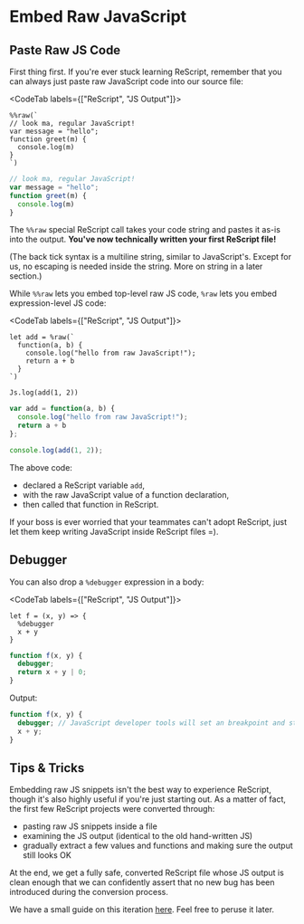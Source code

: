 # Embed Raw JavaScript

## Paste Raw JS Code

First thing first. If you're ever stuck learning ReScript, remember that you can always just paste raw JavaScript code into our source file:

<CodeTab labels={["ReScript", "JS Output"]}>

```re
%%raw(`
// look ma, regular JavaScript!
var message = "hello";
function greet(m) {
  console.log(m)
}
`)
```
```js
// look ma, regular JavaScript!
var message = "hello";
function greet(m) {
  console.log(m)
}
```

</CodeTab>

The `%%raw` special ReScript call takes your code string and pastes it as-is into the output. **You've now technically written your first ReScript file!**

(The back tick syntax is a multiline string, similar to JavaScript's. Except for us, no escaping is needed inside the string. More on string in a later section.)

While `%%raw` lets you embed top-level raw JS code, `%raw` lets you embed expression-level JS code:

<CodeTab labels={["ReScript", "JS Output"]}>

```re
let add = %raw(`
  function(a, b) {
    console.log("hello from raw JavaScript!");
    return a + b
  }
`)

Js.log(add(1, 2))
```
```js
var add = function(a, b) {
  console.log("hello from raw JavaScript!");
  return a + b
};

console.log(add(1, 2));
```

</CodeTab>

The above code:
- declared a ReScript variable `add`,
- with the raw JavaScript value of a function declaration,
- then called that function in ReScript.

If your boss is ever worried that your teammates can't adopt ReScript, just let them keep writing JavaScript inside ReScript files =).

## Debugger

You can also drop a `%debugger` expression in a body:

<CodeTab labels={["ReScript", "JS Output"]}>

```re
let f = (x, y) => {
  %debugger
  x + y
}
```
```js
function f(x, y) {
  debugger;
  return x + y | 0;
}
```

</CodeTab>

Output:

```js
function f(x, y) {
  debugger; // JavaScript developer tools will set an breakpoint and stop here
  x + y;
}
```

## Tips & Tricks

Embedding raw JS snippets isn't the best way to experience ReScript, though it's also highly useful if you're just starting out. As a matter of fact, the first few ReScript projects were converted through:

- pasting raw JS snippets inside a file
- examining the JS output (identical to the old hand-written JS)
- gradually extract a few values and functions and making sure the output still looks OK

At the end, we get a fully safe, converted ReScript file whose JS output is clean enough that we can confidently assert that no new bug has been introduced during the conversion process.

We have a small guide on this iteration [here](converting-from-js.md). Feel free to peruse it later.

